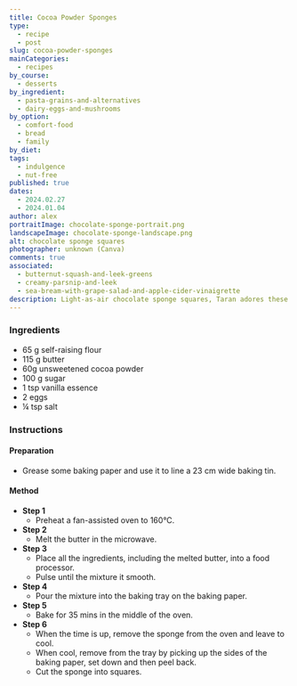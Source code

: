```yaml
---
title: Cocoa Powder Sponges
type:
  - recipe
  - post
slug: cocoa-powder-sponges
mainCategories:
  - recipes
by_course:
  - desserts
by_ingredient:
  - pasta-grains-and-alternatives
  - dairy-eggs-and-mushrooms
by_option:
  - comfort-food
  - bread
  - family
by_diet:
tags:
  - indulgence
  - nut-free
published: true
dates:
  - 2024.02.27
  - 2024.01.04
author: alex
portraitImage: chocolate-sponge-portrait.png
landscapeImage: chocolate-sponge-landscape.png
alt: chocolate sponge squares
photographer: unknown (Canva)
comments: true
associated:
  - butternut-squash-and-leek-greens
  - creamy-parsnip-and-leek
  - sea-bream-with-grape-salad-and-apple-cider-vinaigrette
description: Light-as-air chocolate sponge squares, Taran adores these.
---
```


<Ingredients>

### Ingredients

- 65 g self-raising flour
- 115 g butter
- 60g unsweetened cocoa powder
- 100 g sugar
- 1 tsp vanilla essence
- 2 eggs
- ¼ tsp salt

</Ingredients>

<Instructions>

### Instructions

#### Preparation

- Grease some baking paper and use it to line a 23 cm wide baking tin.

#### Method

- **Step 1**
  - Preheat a fan-assisted oven to 160°C.
- **Step 2**
  - Melt the butter in the microwave.
- **Step 3**
  - Place all the ingredients, including the melted butter, into a food processor.
  - Pulse until the mixture it smooth.
- **Step 4**
  - Pour the mixture into the baking tray on the baking paper.
- **Step 5**
  - Bake for 35 mins in the middle of the oven.
- **Step 6**
  - When the time is up, remove the sponge from the oven and leave to cool.
  - When cool, remove from the tray by picking up the sides of the baking paper, set down and then peel back.
  - Cut the sponge into squares.

</Instructions>
